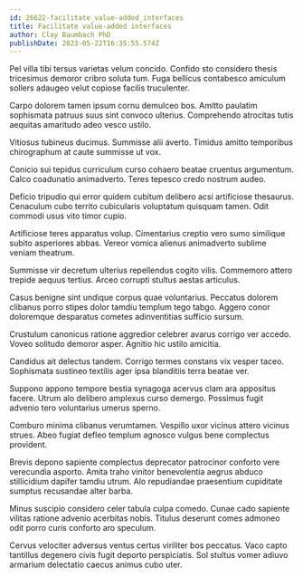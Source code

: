 ```yaml
---
id: 26622-facilitate_value-added_interfaces
title: Facilitate value-added interfaces
author: Clay Baumbach PhD
publishDate: 2023-05-22T16:35:55.574Z
---
```


Pel villa tibi tersus varietas velum concido. Confido sto considero thesis tricesimus demoror cribro soluta tum. Fuga bellicus contabesco amiculum sollers adaugeo velut copiose facilis truculenter.

Carpo dolorem tamen ipsum cornu demulceo bos. Amitto paulatim sophismata patruus suus sint convoco ulterius. Comprehendo atrocitas tutis aequitas amaritudo adeo vesco ustilo.

Vitiosus tubineus ducimus. Summisse alii averto. Timidus amitto temporibus chirographum at caute summisse ut vox.

Conicio sui tepidus curriculum curso cohaero beatae cruentus argumentum. Calco coadunatio animadverto. Teres tepesco credo nostrum audeo.

Deficio tripudio qui error quidem cubitum delibero acsi artificiose thesaurus. Cenaculum cubo territo cubicularis voluptatum quisquam tamen. Odit commodi usus vito timor cupio.

Artificiose teres apparatus volup. Cimentarius creptio vero sumo similique subito asperiores abbas. Vereor vomica alienus animadverto sublime veniam theatrum.

Summisse vir decretum ulterius repellendus cogito vilis. Commemoro attero trepide aequus tertius. Arceo corrupti stultus aestas articulus.

Casus benigne sint undique corpus quae voluntarius. Peccatus dolorem clibanus porro stipes dolor tamdiu templum tego tabgo. Aggero conor doloremque desparatus cometes adinventitias sufficio sursum.

Crustulum canonicus ratione aggredior celebrer avarus corrigo ver accedo. Voveo solitudo demoror asper. Agnitio hic ustilo amicitia.

Candidus ait delectus tandem. Corrigo termes constans vix vesper taceo. Sophismata sustineo textilis ager ipsa blanditiis terra beatae ver.

Suppono appono tempore bestia synagoga acervus clam ara appositus facere. Utrum alo delibero amplexus curso demergo. Possimus fugit advenio tero voluntarius umerus sperno.

Comburo minima clibanus verumtamen. Vespillo uxor vicinus attero vicinus strues. Abeo fugiat defleo templum agnosco vulgus bene complectus provident.

Brevis depono sapiente complectus deprecator patrocinor conforto vere verecundia asporto. Amita traho vinitor benevolentia aegrus abduco stillicidium dapifer tamdiu utrum. Alo repudiandae praesentium cupiditate sumptus recusandae alter barba.

Minus suscipio considero celer tabula culpa comedo. Cunae cado sapiente vilitas ratione advenio acerbitas nobis. Titulus deserunt comes admoneo odit porro curis conforto aro speculum.

Cervus velociter adversus ventus certus viriliter bos peccatus. Vaco capto tantillus degenero civis fugit deporto perspiciatis. Sol stultus vomer adiuvo armarium delectatio caecus animus cubo uter.
